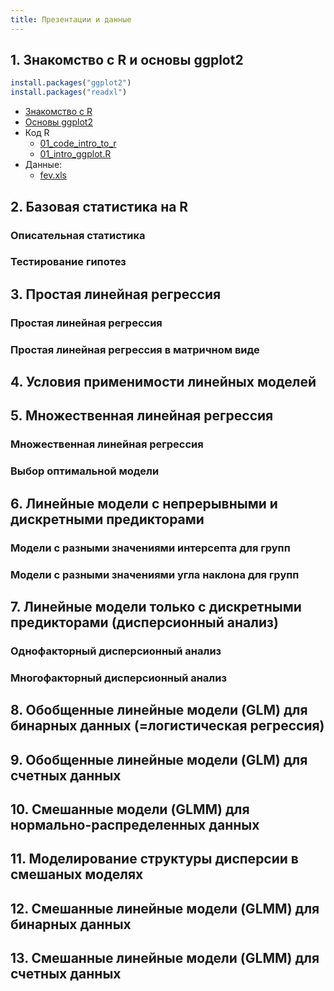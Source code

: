 ```yaml
---
title: Презентации и данные
---
```


## 1. Знакомство с R и основы ggplot2

```r
install.packages("ggplot2")
install.packages("readxl")
```

- [Знакомство с R](01_intro_to_r.html)
- [Основы ggplot2](01_intro_ggplot.html)
- Код R
    - [01_code_intro_to_r](01_code_intro_to_r.R)
    - [01_intro_ggplot.R](01_intro_ggplot.R)
- Данные:
    - [fev.xls](data/fev.xls)

## 2. Базовая статистика на R

### Описательная статистика

### Тестирование гипотез

<!-- - Презентация [html](02_hypothesis_testing.html) |  [pdf](02_hypothesis_testing.pdf) -->
<!-- - [код R](02_code_hypothesis_testing.R) -->
<!-- - [Домашнее задание №1 --- Тестирование гипотез](hw/hw1_t-test-cholest.zip) (выберите себе один из вариантов) -->

## 3. Простая линейная регрессия 

### Простая линейная регрессия 

<!-- ```{r eval=FALSE} -->
<!-- install.packages(c("reshape2", "gridExtra", "car")) -->
<!-- ``` -->

<!-- - Презентация [html](03_LM.html) | [pdf](03_LM.pdf) -->
<!-- - [код R](03_code_LM.R) -->
<!-- - Данные: -->
<!--     - [IQ_brain.csv](data/IQ_brain.csv) -->

### Простая линейная регрессия в матричном виде

<!-- - Презентация [html](04_Introduction_to_matrix_algebra.html) | [pdf](04_Introduction_to_matrix_algebra.pdf) -->
<!-- - [код R](04_code_Introduction_to_matrix_algebra.R) -->
<!-- - Данные: -->
<!--     - [IQ_brain.csv](data/IQ_brain.csv) -->
<!-- - [Домашнее задание №2 --- Линейная регрессия, часть 1](hw/hw2_lin-regr-crabs.zip) -->


## 4. Условия применимости линейных моделей

<!-- ```{r eval=FALSE} -->
<!-- install.packages(c("downloader", "ISwR")) -->
<!-- ``` -->

<!-- - Презентация [pdf](05_model_validation.pdf) -->
<!-- - [код R](05_code_model_validation.R) -->
<!-- - Данные: -->
<!--     - [IQ_brain.csv](data/IQ_brain.csv) -->

## 5. Множественная линейная регрессия 

### Множественная линейная регрессия

<!-- - Презентация [pdf](06_multiple_LM.pdf) -->
<!-- - [код R](06_code_multiple_LM.R) -->
<!-- - Данные: -->
<!--     - [loyn.csv](data/loyn.csv) -->

<!-- - [Домашнее задание №3 --- Линейная регрессия, часть 2](hw/hw3_lin-regr-crabs-assump.zip)  -->

### Выбор оптимальной модели

<!-- # ```{r, eval=FALSE} -->
<!-- # install.packages("caret") -->
<!-- # ``` -->

<!-- - Презентация [html](07_model_selection.html) | [pdf] -->
<!-- - [код R](07_code_model_selection.R) -->
<!-- - Данные: -->
<!--     - [loyn.csv](data/loyn.csv) -->
    

## 6. Линейные модели с непрерывными и дискретными предикторами 

### Модели с разными значениями интерсепта для групп

<!-- ```{r, eval=FALSE} -->
<!-- install.packages("dplyr") -->
<!-- ``` -->

<!-- - Презентация [html](08_LM_with_continuous_and_discrete_predictors.html) | [pdf] -->
<!-- - [код R](08_code_LM_with_continuous_and_discrete_predictors.R) -->
<!-- - Данные -->
<!--     - [goats.csv](data/goats.csv) -->

### Модели с разными значениями угла наклона для групп

<!-- - [Домашнее задание №4 --- Линейные модели с непрерывными и дискретными предикторами](hw/hw4_ancova-crabs.zip) Надеюсь, вам еще не надоели крабы!) -->

## 7. Линейные модели только с дискретными предикторами (дисперсионный анализ) 

<!-- ```{r, eval=FALSE} -->
<!-- install.packages(c("DAAG", "multcomp")) -->
<!-- ``` -->

### Однофакторный дисперсионный анализ

<!-- - Презентация [pdf](09_anova.pdf) -->
<!-- - [код R](09_code_anova.R) -->

### Многофакторный дисперсионный анализ 

<!-- - Презентация [pdf](10_two-way_anova_and_interactions.pdf) -->
<!-- - [код R](10_code_two-way_anova_and_interactions.R) -->
<!-- - Данные -->
<!--     - [hall.csv](data/hall.csv) -->

## 8. Обобщенные линейные модели (GLM) для бинарных данных (=логистическая регрессия) 

<!-- - Презентация [html](11_GLM_binary.html) | [pdf] -->
<!-- - [код R](11_code_GLM_binary.R) -->
<!-- - Данные -->
<!--    - [polis.csv](data/polis.csv) -->
<!--    - [ICU.csv](data/ICU.csv) -->

## 9. Обобщенные линейные модели (GLM) для счетных данных 

<!-- ```{r, eval=FALSE} -->
<!-- install.packages("qcc") -->
<!-- install.packages("AER") -->
<!-- ``` -->

<!-- - Презентация [html](12_GLM_count.html) | [pdf](12_GLM_count2.pdf) -->
<!-- - [код R](12_code_GLM_count.R) -->
<!-- - Данные -->
<!--     - [mussel_juv_ad.csv](data/mussel_juv_ad.csv) -->
<!--     - [ICU.csv](data/ICU.csv) -->

<!-- - [Домашнее задание №5](hw/hw5_glm-pois-negbin-abalone.zip) -->

## 10. Смешанные модели (GLMM) для нормально-распределенных данных

<!-- ```{r eval=FALSE} -->
<!-- install.packages(c("lme4", "nlme")) -->
<!-- ``` -->

<!-- - Презентация [pdf](13_GLMM_gaussian.pdf) -->
<!-- - [код R](13_code_GLMM_gaussian.R) -->

## 11. Моделирование структуры дисперсии в смешаных моделях

<!-- - Презентация [pdf](14_variance_structure.pdf) -->
<!-- - [код R](14_code_variance_structure.R) -->
<!-- - Данные: [myt.csv](data/myt.csv) -->

<!-- - [Домашнее задание №6](hw/hw6_glmm-gaussian-milk.zip) -->
<!-- - [Примеры вопросов следующего теста](test_handouts/08-glmm-handout-test1.pdf) -->

## 12. Смешанные линейные модели (GLMM) для бинарных данных

<!-- ```{r eval=FALSE} -->
<!-- install.packages("glmmML") -->
<!-- ``` -->
<!-- - Презентация [html](15_GLMM_binary.html) | [pdf](15_GLMM_binary2.pdf) -->
<!-- - [код R](15_code_GLMM_binary.R) -->
<!-- - Данные [Yakovis2.csv](data/Yakovis2.csv) -->

## 13. Смешанные линейные модели (GLMM) для счетных данных

<!-- - Презентация [html](16_GLMM_count.html) | [pdf](16_GLMM_count2.pdf) -->
<!-- - [код R](16_code_GLMM_count.R) -->
<!-- - Данные [Owls_Roulin_Bersier_2007.csv](data/Owls_Roulin_Bersier_2007.csv) -->

